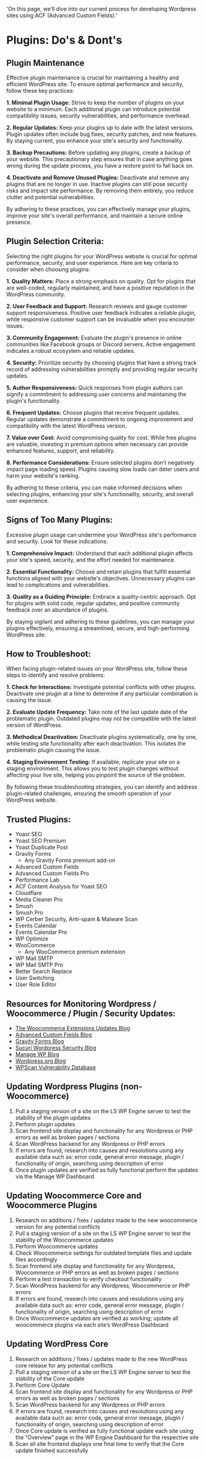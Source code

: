   'On this page, we’ll dive into our current process for developing Wordpress sites using ACF (Advanced Custom Fields).'

# Plugins: Do's & Dont's

## Plugin Maintenance

Effective plugin maintenance is crucial for maintaining a healthy and efficient WordPress site. To ensure optimal performance and security, follow these key practices:

**1. Minimal Plugin Usage:**
Strive to keep the number of plugins on your website to a minimum. Each additional plugin can introduce potential compatibility issues, security vulnerabilities, and performance overhead.

**2. Regular Updates:**
Keep your plugins up to date with the latest versions. Plugin updates often include bug fixes, security patches, and new features. By staying current, you enhance your site's security and functionality.

**3. Backup Precautions:**
Before updating any plugins, create a backup of your website. This precautionary step ensures that in case anything goes wrong during the update process, you have a restore point to fall back on.

**4. Deactivate and Remove Unused Plugins:**
Deactivate and remove any plugins that are no longer in use. Inactive plugins can still pose security risks and impact site performance. By removing them entirely, you reduce clutter and potential vulnerabilities.

By adhering to these practices, you can effectively manage your plugins, improve your site's overall performance, and maintain a secure online presence.

## Plugin Selection Criteria:

Selecting the right plugins for your WordPress website is crucial for optimal performance, security, and user experience. Here are key criteria to consider when choosing plugins:

**1. Quality Matters:**
Place a strong emphasis on quality. Opt for plugins that are well-coded, regularly maintained, and have a positive reputation in the WordPress community.

**2. User Feedback and Support:**
Research reviews and gauge customer support responsiveness. Positive user feedback indicates a reliable plugin, while responsive customer support can be invaluable when you encounter issues.

**3. Community Engagement:**
Evaluate the plugin's presence in online communities like Facebook groups or Discord servers. Active engagement indicates a robust ecosystem and reliable updates.

**4. Security:**
Prioritize security by choosing plugins that have a strong track record of addressing vulnerabilities promptly and providing regular security updates.

**5. Author Responsiveness:**
Quick responses from plugin authors can signify a commitment to addressing user concerns and maintaining the plugin's functionality.

**6. Frequent Updates:**
Choose plugins that receive frequent updates. Regular updates demonstrate a commitment to ongoing improvement and compatibility with the latest WordPress version.

**7. Value over Cost:**
Avoid compromising quality for cost. While free plugins are valuable, investing in premium options when necessary can provide enhanced features, support, and reliability.

**8. Performance Considerations:**
Ensure selected plugins don't negatively impact page loading speed. Plugins causing slow loads can deter users and harm your website's ranking.

By adhering to these criteria, you can make informed decisions when selecting plugins, enhancing your site's functionality, security, and overall user experience.

## Signs of Too Many Plugins:

Excessive plugin usage can undermine your WordPress site's performance and security. Look for these indications:

**1. Comprehensive Impact:**
Understand that each additional plugin affects your site's speed, security, and the effort needed for maintenance.

**2. Essential Functionality:**
Choose and retain plugins that fulfill essential functions aligned with your website's objectives. Unnecessary plugins can lead to complications and vulnerabilities.

**3. Quality as a Guiding Principle:**
Embrace a quality-centric approach. Opt for plugins with solid code, regular updates, and positive community feedback over an abundance of plugins.

By staying vigilant and adhering to these guidelines, you can manage your plugins effectively, ensuring a streamlined, secure, and high-performing WordPress site.

## How to Troubleshoot:

When facing plugin-related issues on your WordPress site, follow these steps to identify and resolve problems:

**1. Check for Interactions:**
Investigate potential conflicts with other plugins. Deactivate one plugin at a time to determine if any particular combination is causing the issue.

**2. Evaluate Update Frequency:**
Take note of the last update date of the problematic plugin. Outdated plugins may not be compatible with the latest version of WordPress.

**3. Methodical Deactivation:**
Deactivate plugins systematically, one by one, while testing site functionality after each deactivation. This isolates the problematic plugin causing the issue.

**4. Staging Environment Testing:**
If available, replicate your site on a staging environment. This allows you to test plugin changes without affecting your live site, helping you pinpoint the source of the problem.

By following these troubleshooting strategies, you can identify and address plugin-related challenges, ensuring the smooth operation of your WordPress website.

## Trusted Plugins:

- Yoast SEO
- Yoast SEO Premium
- Yoast Duplicate Post
- Gravity Forms
  - Any Gravity Forms premium add-on
- Advanced Custom Fields
- Advanced Custom Fields Pro
- Performance Lab
- ACF Content Analysis for Yoast SEO
- Cloudflare
- Media Cleaner Pro
- Smush
- Smush Pro
- WP Cerber Security, Anti-spam & Malware Scan
- Events Calendar
- Events Calendar Pro
- WP Optimize
- WooCommerce
  - Any WooCommerce premium extension
- WP Mail SMTP
- WP Mail SMTP Pro
- Better Search Replace
- User Switching
- User Role Editor

## Resources for Monitoring Wordpress / Woocommerce / Plugin / Security Updates:

- [The Woocommerce Extensions Updates Blog](https://woocommerce.com/extensions-updates/)
- [Advanced Custom Fields Blog](https://www.advancedcustomfields.com/blog/)
- [Gravity Forms Blog](https://www.gravityforms.com/blog/)
- [Sucuri Wordpress Security Blog](https://blog.sucuri.net/category/wordpress-security)
- [Manage WP Blog](https://managewp.com/blog)
- [Wordpress.org Blog](https://wordpress.org/news/)
- [WPScan Vulnerability Database](https://wpvulndb.com/)

## Updating Wordpress Plugins (non-Woocommerce)

1. Pull a staging version of a site on the LS WP Engine server to test the stability of the plugin updates
2. Perform plugin updates
3. Scan frontend site display and functionality for any Wordpress or PHP errors as well as broken pages / sections
4. Scan WordPress backend for any Wordpress or PHP errors
5. If errors are found, research into causes and resolutions using any available data such as: error code, general error message, plugin / functionality of origin, searching using description of error
6. Once plugin updates are verified as fully functional perform the updates via the Manage WP Dashboard

## Updating Woocommerce Core and Woocommerce Plugins

1. Research on additions / fixes / updates made to the new woocommerce version for any potential conflicts
2. Pull a staging version of a site on the LS WP Engine server to test the stability of the Woocommerce updates
3. Perform Woocommerce updates
4. Check Woocommerce settings for outdated template files and update files accordingly
5. Scan frontend site display and functionality for any Wordpress, Woocommerce or PHP errors as well as broken pages / sections
6. Perform a test transaction to verify checkout functionality
7. Scan WordPress backend for any Wordpress, Woocommerce or PHP errors
8. If errors are found, research into causes and resolutions using any available data such as: error code, general error message, plugin / functionality of origin, searching using description of error
9. Once Woocommerce updates are verified as working; update all woocommerce plugins via each site’s WordPress Dashboard

## Updating WordPress Core

1. Research on additions / fixes / updates made to the new WordPress core release for any potential conflicts
2. Pull a staging version of a site on the LS WP Engine server to test the stability of the Core update
3. Perform Core Update
4. Scan frontend site display and functionality for any Wordpress or PHP errors as well as broken pages / sections
5. Scan WordPress backend for any Wordpress or PHP errors
6. If errors are found, research into causes and resolutions using any available data such as: error code, general error message, plugin / functionality of origin, searching using description of error
7. Once Core update is verified as fully functional update each site using the “Overview” page in the WP Engine Dashboard for the respective site
8. Scan all site frontend displays one final time to verify that the Core update finished successfully
